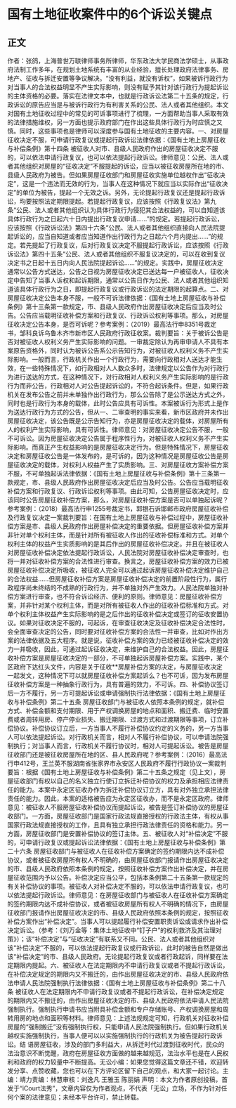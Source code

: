 # 国有土地征收案件中的6个诉讼关键点
## 正文
作者：张鸽，上海普世万联律师事务所律师，华东政法大学民商法学硕士，从事政府法制工作多年，在规划土地系统有丰富的从业经验，擅长处理政府法律事务、房地产、征收与拆迁安置等争议解决。“没有利益，就没有诉权”，如果被诉行政行为对当事人的合法权益明显不产生实际影响，则没有赋予其针对该行政行为提起诉讼的主体资格的必要。落实在法律文本中，也就是行政诉讼法第二十五条的规定，行政诉讼的原告应当是与被诉行政行为有利害关系的公民、法人或者其他组织。本文对国有土地征收过程中的常见的可诉事项进行了梳理，一方面帮助当事人采取有效的法律措施维权，另一方面也提示政府部门在作出这些具体行政行为时应慎之又慎。同时，这些事项也是律师可以深度参与国有土地征收的主要内容。一、对房屋征收决定不服，可申请行政复议或提起行政诉讼法律依据：《国有土地上房屋征收与补偿条例》第十四条 被征收人对市、县级人民政府作出的房屋征收决定不服的，可以依法申请行政复议，也可以依法提起行政诉讼。律师意见：公民、法人或者其他组织对房屋的“征收决定”不服提起的诉讼，应当以被征收房屋所在地的市、县级人民政府为被告。但如果房屋征收部门和房屋征收实施单位越权作出“征收决定”，这是一个违法而无效的行为，当事人在这种情况下就应当以实际作出“征收决定”的单位为被告，提起一个无效之诉。另外，无论提起行政复议还是提起行政诉讼，均要按照法定期限提起。若提起行政复议，应该按照《行政复议法》第九条“公民、法人或者其他组织认为具体行政行为侵犯其合法权益的，可以自知道该具体行政行为之日起六十日内提出行政复议申请……”的规定。若提起行政诉讼，应该按照《行政诉讼法》第四十六条“公民、法人或者其他组织直接向人民法院提起诉讼的，应当自知道或者应当知道作出行政行为之日起六个月内提出……”的规定。若先提起了行政复议，后对行政复议决定不服提起行政诉讼，应该按照《行政诉讼法》第四十五条“公民、法人或者其他组织不服复议决定的，可以在收到复议决定书之日起十五日内向人民法院提起诉讼……”的规定。实践中，房屋征收决定通常以公告方式送达，公告之日视为房屋征收决定已送达每一户被征收人，征收决定中告知了当事人诉权和起诉期限，通常以公告日作为公民、法人或者其他组织知道该具体行政行为之日，即提起行政复议或行政诉讼的法定期限的起算点。二、对房屋征收决定公告本身不服，一般不可诉法律依据：《国有土地上房屋征收与补偿条例》第十三条第一款规定，市、县级人民政府作出房屋征收决定后应当及时公告。公告应当载明征收补偿方案和行政复议、行政诉讼权利等事项。那么，对房屋征收决定公告本身，是否可诉呢？参考案例：（2019）最高法行申8351号裁定书，邹科良诉乌鲁木齐市新市区人民政府行政征收案。裁判要旨：关于被诉公告是否对被征收人权利义务产生实际影响的问题。一审裁定除认为再审申请人不具有本案原告资格外，同时认为被诉公告系公示告知行为，对被征收人权利义务不产生实际影响。一般而言，行政机关作出一个行政行为，需要向行政相对人送达才能生效，在一些特殊情况下，如行政相对人人数众多时，法律规定以公告作为对行政行为进行送达的方式，在这种情况下，对行政相对人权利义务产生实际影响的是行政行为而非公告，行政相对人对公告提起诉讼的，不符合起诉条件。但是，如果行政机关在发布公告之前并未单独作出行政行为，那么公告除了是公示送达方式之外，同时也是行政行为本身的载体，此时公告应具有可诉性。本案被诉行为形式上是作为送达行政行为方式的公告，但从一、二审查明的事实来看，新市区政府并未作出房屋征收决定，该公告既是公示告知行为，亦是房屋征收决定的载体，对房屋所有人的权利产生实际影响，具有可诉性。律师意见：对房屋征收决定公告不服，一般不可诉讼。因为房屋征收决定公告属于程序性行为，对被征收人权利义务不产生实际影响。而真正产生权益影响的是房屋征收决定行为。但是特殊情况下，房屋征收决定和房屋征收公告是一体发布的，是可诉的，因为这种情况是房屋征收公告是房屋征收决定的载体，对权利人权益产生了实质影响。三、对房屋征收方案补偿方案不服，不可单独起诉法律依据：《国有土地上房屋征收与补偿条例》第十三条第一款规定，市、县级人民政府作出房屋征收决定后应当及时公告。公告应当载明征收补偿方案和行政复议、行政诉讼权利等事项。由此可知，公告房屋征收决定时，应该同时公告房屋征收补偿方案，那么，对房屋征收补偿方案是否可以单独起诉呢？参考案例：（2018）最高法行申1255号裁定书，郭银石诉邯郸市政府房屋征收补偿及行政复议决定一案裁判要旨：在国有土地上房屋征收与补偿过程中，房屋征收补偿方案是市、县级人民政府作出房屋补偿决定的重要依据。但房屋征收补偿方案并非针对单个权利主体，而是针对所有被征收人作出的征收补偿标准和方式。对单个权利主体的权益产生实质影响的是其后作出的房屋征收补偿决定。并且在被征收人对房屋征收补偿决定依法提起行政诉讼，人民法院对房屋征收补偿决定审查时，也将一并对征收补偿方案的合法性进行审查。换言之，房屋征收补偿方案的效力已被房屋征收补偿决定所吸收，被征收人完全可以通过起诉房屋征收补偿决定维护自己的合法权益……但房屋征收补偿方案是房屋征收补偿决定的前置阶段性行为，属行政程序尚未终结的不成熟的行政行为，并不单独对外产生效力。人民法院单独对补偿方案进行审查，也不符合诉讼经济、便利的原则。律师意见：房屋征收补偿方案，并非针对某个权利主体，而是对所有被征收人作出的征收补偿标准和方式。对单个权利主体权益产生实际影响的是之后作出的征收补偿决定或签订的征收安置协议。如果对征收决定不服的，可起诉，在审查征收决定及征收补偿决定合法性时，会全面审查决定的公告，同时要对征收补偿方案的合法性一并审查，比如对作出方案的法律依据及五大程序。就是说，征收补偿方案的效力已经被征收补偿决定的效力一并吸收，因此，可通过起诉征收决定，来维护自己的合法权益。因此，房屋征收补偿方案是房屋征收决定的一部分，不可单独起诉房屋补偿方案。实践中，某个区政府下达红头文件，内容是关于征收**房屋补偿方案的决定，与房屋征收决定一起发文，这种情况下可以就房屋征收补偿方案起诉么？也不可诉，因为发布房屋征收补偿方案是一种抽象行政行为，具有普遍的效力，不可诉。四、补偿协议签订后一方不履行，另一方可提起诉讼或申请强制执行法律依据：《国有土地上房屋征收与补偿条例》第二十五条 房屋征收部门与被征收人依照本条例的规定，就补偿方式、补偿金额和支付期限、用于产权调换房屋的地点和面积、搬迁费、临时安置费或者周转用房、停产停业损失、搬迁期限、过渡方式和过渡期限等事项，订立补偿协议。补偿协议订立后，一方当事人不履行补偿协议约定的义务的，另一方当事人可以依法提起诉讼。对行政机关而言，相对人不履行补偿协议，可以申请法院强制执行；对当事人而言，行政机关不履行协议时，相对人可提起诉讼。被告是房屋征收部门还是被征收房屋所在地的区、县人民政府呢？参考案例：（2016）最高法行申412号，王兰英不服湖南省张家界市永安区人民政府不履行行政协议一案裁判要旨：根据《国有土地上房屋征收与补偿条例》第二十五条之规定（见上文），房屋征收部门有权以自己的名义独立行使订立拆迁补偿协议的权力及承担相应法律责任的能力。本案中永定区征收办作为拆迁补偿协议订立方，具有对外独立承担法律责任的能力。因此，本案的适格被告应为永定区征收办，而不是永定区政府。律师意见：被征收人不服房屋征收补偿协议而提起诉讼，被告是签订补偿协议的房屋征收部门。一方面，房屋征收部门是国家行政法规直接授权的行政法主体，有权从事国家行政法规直接授权的工作，且具有独立承担行政法律责任的资格和能力。另一方面，房屋征收部门是安置补偿协议的签订主体。五、被征收人对“补偿决定”不服的，可申请行政复议或提起诉讼法律依据：《国有土地上房屋征收与补偿条例》第二十六条 房屋征收部门与被征收人在征收补偿方案确定的签约期限内达不成补偿协议，或者被征收房屋所有权人不明确的，由房屋征收部门报请作出房屋征收决定的市、县级人民政府依照本条例的规定，按照征收补偿方案作出补偿决定，并在房屋征收范围内予以公告。补偿决定应当公平，包括本条例第二十五条第一款规定的有关补偿协议的事项。被征收人对补偿决定不服的，可以依法申请行政复议，也可以依法提起行政诉讼。律师意见：在房屋征收部门与被征收人在征收补偿方案确定的签约期限内达不成补偿协议，或者被征收房屋所有权人不明确的情况下，由房屋征收部门报请作出房屋征收决定的市、县级人民政府依照本条例的规定，按照征收补偿方案作出“补偿决定”。当事人可以提起履行补偿安置职责诉讼或请求作出补偿决定诉讼。（参考：《刘万金等：集体土地征收中“钉子户”的权利救济及其治理对策》）；该“补偿决定”与“征收决定”有联系又不同。公民、法人或者其他组织对该“补偿决定”不服的，可以依法提起行政复议或行政诉讼，此时的被告自然是做出该“补偿决定”的市、县级人民政府。无论提起行政复议或者行政起诉，同样要在法定期限内提起。六、被征收人在法定期限内不申请行政复议或者不提起行政诉讼，在补偿决定规定的期限内又不搬迁的，由作出房屋征收决定的市、县级人民政府依法申请人民法院强制执行法律依据：《国有土地上房屋征收与补偿条例》第二十八条 被征收人在法定期限内不申请行政复议或者不提起行政诉讼，在补偿决定规定的期限内又不搬迁的，由作出房屋征收决定的市、县级人民政府依法申请人民法院强制执行。强制执行申请书应当附具补偿金额和专户存储账号、产权调换房屋和周转用房的地点和面积等材料。律师意见：上述法规规定可知，行政机关对征收补偿房屋的“强制搬迁”没有强制执行权，只能申请人民法院强制执行。但如果行政机关越权实施强制执行，当事人便可以以实施强制执行的行政机关为被告提起行政诉讼。结 语房屋征收，涉及的部门多利益大，从拆迁时代过渡到征收时代，民众的法治意识不断觉醒，政府在房屋征收方面做的越来越规范，法治水平也是在人民权利和政府的权力较量中不断提高。无讼小编：如果您觉得这篇文章还不错，欢迎转发分享、点赞收藏，您也可以在下方评论区留下自己的观点，和大家一起讨论。主编：靖力责编：林慧审核：刘逸凡 王雅玉 陈丽娟 声明：本文为作者原创投稿，首发于“iCourt法秀”，文章内容仅为作者观点，不代表「无讼」立场，不作为针对任何个案的法律意见；未经本平台许可，禁止转载。